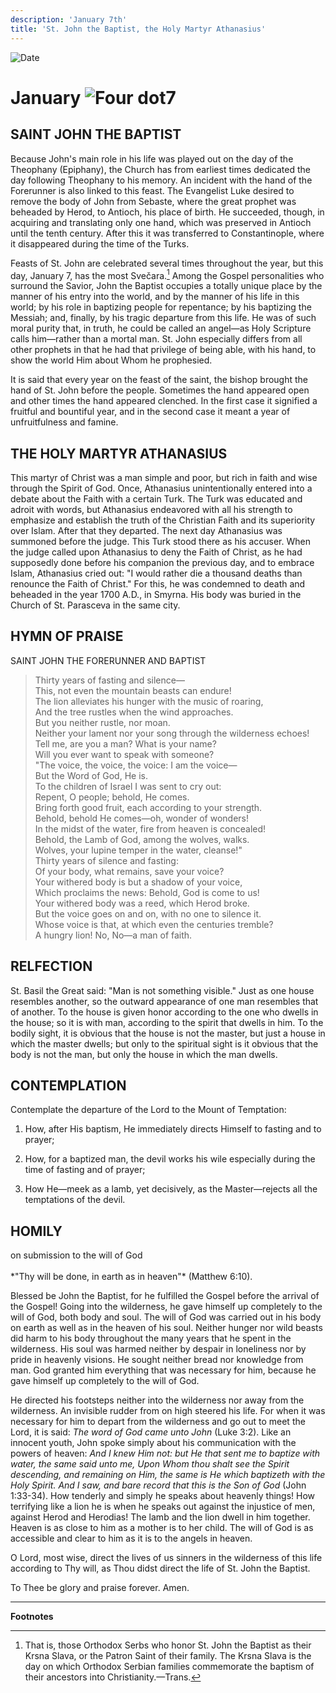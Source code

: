 ```yaml
---
description: 'January 7th'
title: 'St. John the Baptist, the Holy Martyr Athanasius'
---
```


<RunningHead />

<Image src="/title-imprint.png" height={68} width={50} alt="Date" className="title-imprint"/>

# <div id="date">January <Image className="four-dot" src="/four-dot.png" height={15} width={15} alt="Four dot" />7</div>

## SAINT JOHN THE BAPTIST

Because John's main role in his life was played out on the day of the Theophany (Epiphany), the Church has from earliest times dedicated the day following Theophany to his memory. An incident with the hand of the Forerunner is also linked to this feast. The Evangelist Luke desired to remove the body of John from Sebaste, where the great prophet was beheaded by Herod, to Antioch, his place of birth. He succeeded, though, in acquiring and translating only one hand, which was preserved in Antioch until the tenth century. After this it was transferred to Constantinople, where it disappeared during the time of the Turks.

Feasts of St. John are celebrated several times throughout the year, but this day, January 7, has the most Svečara.[^1] Among the Gospel personalities who surround the Savior, John the Baptist occupies a totally unique place by the manner of his entry into the world, and by the manner of his life in this world; by his role in baptizing people for repentance; by his baptizing the Messiah; and, finally, by his tragic departure from this life. He was of such moral purity that, in truth, he could be called an angel—as Holy Scripture calls him—rather than a mortal man. St. John especially differs from all other prophets in that he had that privilege of being able, with his hand, to show the world Him about Whom he prophesied.

It is said that every year on the feast of the saint, the bishop brought the hand of St. John before the people. Sometimes the hand appeared open and other times the hand appeared clenched. In the first case it signified a fruitful and bountiful year, and in the second case it meant a year of unfruitfulness and famine.


## THE HOLY MARTYR ATHANASIUS

This martyr of Christ was a man simple and poor, but rich in faith and wise through the Spirit of God. Once, Athanasius unintentionally entered into a debate about the Faith with a certain Turk. The Turk was educated and adroit with words, but Athanasius endeavored with all his strength to emphasize and establish the truth of the Christian Faith and its superiority over Islam. After that they departed. The next day Athanasius was summoned before the judge. This Turk stood there as his accuser. When the judge called upon Athanasius to deny the Faith of Christ, as he had supposedly done before his companion the previous day, and to embrace Islam, Athanasius cried out: "I would rather die a thousand deaths than renounce the Faith of Christ." For this, he was condemned to death and beheaded in the year 1700 A.D., in Smyrna. His body was buried in the Church of St. Parasceva in the same city.


## HYMN OF PRAISE
<div style={{textAlign:'center', color:'crimson', fontWeight:'bold'}}>
SAINT JOHN THE FORERUNNER AND BAPTIST
</div>

>Thirty years of fasting and silence—  
This, not even the mountain beasts can endure!  
The lion alleviates his hunger with the music of roaring,  
And the tree rustles when the wind approaches.  
But you neither rustle, nor moan.  
Neither your lament nor your song through the wilderness echoes!  
Tell me, are you a man? What is your name?  
Will you ever want to speak with someone?  
"The voice, the voice, the voice: I am the voice—  
But the Word of God, He is.  
To the children of Israel I was sent to cry out:  
Repent, O people; behold, He comes.  
Bring forth good fruit, each according to your strength.  
Behold, behold He comes—oh, wonder of wonders!  
In the midst of the water, fire from heaven is concealed!  
Behold, the Lamb of God, among the wolves, walks.  
Wolves, your lupine temper in the water, cleanse!"  
Thirty years of silence and fasting:  
Of your body, what remains, save your voice?  
Your withered body is but a shadow of your voice,  
Which proclaims the news: Behold, God is come to us!  
Your withered body was a reed, which Herod broke.  
But the voice goes on and on, with no one to silence it.  
Whose voice is that, at which even the centuries tremble?  
A hungry lion! No, No—a man of faith.  


## RELFECTION

St. Basil the Great said: "Man is not something visible." Just as one house resembles another, so the outward appearance of one man resembles that of another. To the house is given honor according to the one who dwells in the house; so it is with man, according to the spirit that dwells in him. To the bodily sight, it is obvious that the house is not the master, but just a house in which the master dwells; but only to the spiritual sight is it obvious that the body is not the man, but only the house in which the man dwells.


## CONTEMPLATION

Contemplate the departure of the Lord to the Mount of Temptation:

1. How, after His baptism, He immediately directs Himself to fasting and to prayer;

2. How, for a baptized man, the devil works his wile especially during the time of fasting and of prayer;

3. How He—meek as a lamb, yet decisively, as the Master—rejects all the temptations of the devil.


## HOMILY
<div style={{textAlign:'center', color:'crimson', fontWeight:'bold'}}>
on submission to the will of God
</div><br />
<div style={{textAlign:'right'}}>
*"Thy will be done, in earth as in heaven"* (Matthew 6:10).
</div>

Blessed be John the Baptist, for he fulfilled the Gospel before the arrival of the Gospel! Going into the wilderness, he gave himself up completely to the will of God, both body and soul. The will of God was carried out in his body on earth as well as in the heaven of his soul. Neither hunger nor wild beasts did harm to his body throughout the many years that he spent in the wilderness. His soul was harmed neither by despair in loneliness nor by pride in heavenly visions. He sought neither bread nor knowledge from man. God granted him everything that was necessary for him, because he gave himself up completely to the will of God.

He directed his footsteps neither into the wilderness nor away from the wilderness. An invisible rudder from on high steered his life. For when it was necessary for him to depart from the wilderness and go out to meet the Lord, it is said: *The word of God came unto John* (Luke 3:2). Like an innocent youth, John spoke simply about his communication with the powers of heaven: *And I knew Him not: but He that sent me to baptize with water, the same said unto me, Upon Whom thou shalt see the Spirit descending, and remaining on Him, the same is He which baptizeth with the Holy Spirit. And I saw, and bare record that this is the Son of God* (John 1:33-34). How tenderly and simply he speaks about heavenly things! How terrifying like a lion he is when he speaks out against the injustice of men, against Herod and Herodias! The lamb and the lion dwell in him together. Heaven is as close to him as a mother is to her child. The will of God is as accessible and clear to him as it is to the angels in heaven.

O Lord, most wise, direct the lives of us sinners in the wilderness of this life according to Thy will, as Thou didst direct the life of St. John the Baptist.

To Thee be glory and praise forever. Amen.

---

**Footnotes**

[^1]: That is, those Orthodox Serbs who honor St. John the Baptist as their Krsna Slava, or the Patron Saint of their family.  The Krsna Slava is the day on which Orthodox Serbian families commemorate the baptism of their ancestors into Christianity.—Trans.
    